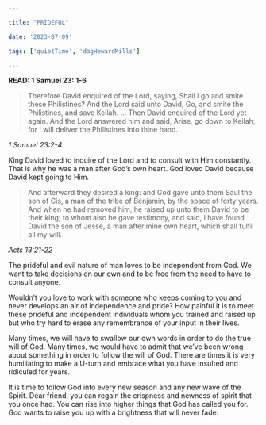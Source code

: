 ```yaml
---

title: "PRIDEFUL"

date: '2023-07-09'

tags: ['quietTime', 'dagHewardMills']

---
```


**READ: 1 Samuel 23: 1-6**

>Therefore David enquired of the Lord, saying, Shall I go and smite these Philistines? And the Lord said unto David, Go, and smite the Philistines, and save Keilah. ... Then David enquired of the Lord yet again. And the Lord answered him and said, Arise, go down to Keilah; for I will deliver the Philistines into thine hand. 

*1 Samuel 23:2-4*

King David loved to inquire of the Lord and to consult with Him constantly. That is why he was a man after God’s own heart. God loved David because David kept going to Him. 

>And afterward they desired a king: and God gave unto them Saul the son of Cis, a man of the tribe of Benjamin, by the space of forty years. And when he had removed him, he raised up unto them David to be their king; to whom also he gave testimony, and said, I have found David the son of Jesse, a man after mine own heart, which shall fulfil all my will. 

*Acts 13:21-22* 

The prideful and evil nature of man loves to be independent from God. We want to take decisions on our own and to be free from the need to have to consult anyone.

Wouldn’t you love to work with someone who keeps coming to you and never develops an air of independence and pride? How painful it is to meet these prideful and independent individuals whom you trained and raised up but who try hard to erase any remembrance of your input in their lives. 

Many times, we will have to swallow our own words in order to do the true will of God. Many times, we would have to admit that we’ve been wrong about something in order to follow the will of God. There are times it is very humiliating to make a U-turn and embrace what you have insulted and ridiculed for years. 

It is time to follow God into every new season and any new wave of the Spirit. Dear friend, you can regain the crispness and newness of spirit that you once had. You can rise into higher things that God has called you for. God wants to raise you up with a brightness that will never fade. 
